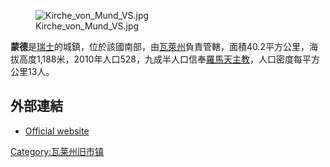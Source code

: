 [[Image:Kirche_von_Mund_VS.jpg|right]]

'''蒙德'''是[[瑞士|瑞士]]的城鎮，位於該國南部，由[[瓦萊州|瓦萊州]]負責管轄，面積40.2平方公里，海拔高度1,188米，2010年人口528，九成半人口信奉[[羅馬天主教|羅馬天主教]]，人口密度每平方公里13人。

==外部連結==
* [http://www.mund.ch Official website] {{Wayback|url=http://www.mund.ch/ |date=20180804032208 }} {{de icon}}

{{Switzerland-geo-stub}}
[[Category:瓦莱州旧市镇|Category:瓦莱州旧市镇]]